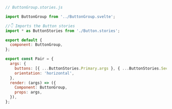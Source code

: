 ```js
// ButtonGroup.stories.js

import ButtonGroup from '../ButtonGroup.svelte';

//👇 Imports the Button stories
import * as ButtonStories from './Button.stories';

export default {
  component: ButtonGroup,
};

export const Pair = {
  args: {
    buttons: [{ ...ButtonStories.Primary.args }, { ...ButtonStories.Secondary.args }],
    orientation: 'horizontal',
  },
  render: (args) => ({
    Component: ButtonGroup,
    props: args,
  }),
};
```
